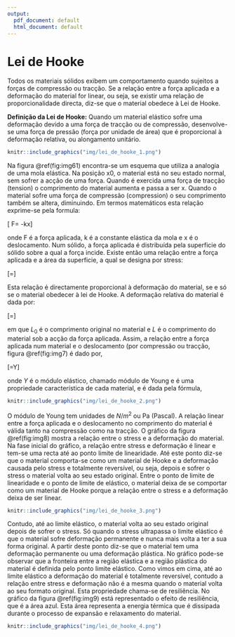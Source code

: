 ```yaml
---
output:
  pdf_document: default
  html_document: default
---
```


# Lei de Hooke

Todos os materiais sólidos exibem um comportamento quando sujeitos a forças de compressão ou tracção. Se a relação entre a força aplicada e a deformação do material for linear, ou seja, se existir uma relação de proporcionalidade directa, diz-se que o material obedece à Lei de Hooke.

**Definição da Lei de Hooke:** Quando um material elástico sofre uma deformação devido a uma força de tracção ou de compressão, desenvolve-se uma força de pressão (força por unidade de área) que é proporcional à deformação relativa, ou alongamento unitário.



```r
knitr::include_graphics("img/lei_de_hooke_1.png")

```

Na figura \@ref(fig:img61)  encontra-se um esquema que utiliza a analogia de uma mola elástica. Na posição x0, o material está no seu estado normal, sem sofrer a acção de uma força. Quando é exercida uma força de tracção (tension) o comprimento do material aumenta e passa a ser x. Quando o material sofre uma força de compressão (compression) o seu comprimento também se altera, diminuindo. 
Em termos matemáticos esta relação exprime-se pela formula:

\[ F= -kx\]

onde F é a força aplicada, k é a constante elástica da mola e x é o deslocamento. 
Num sólido, a força aplicada é distribuída pela superficie do sólido sobre a qual a força incide. Existe então uma relação entre a força aplicada e a área da superficie, a qual se designa por stress:

\[\sigma=\frac{F}{A}\]


Esta relação é directamente proporcional à deformação do material, se e só se o material obedecer à lei de Hooke. 
A deformação relativa do material é dada por:

\[\epsilon=\frac{L-L_0}{L_0}\]

em que $L_0$ é o comprimento original no material e $L$ é o comprimento do material sob a acção da força aplicada.
Assim, a relação entre a força aplicada num material e o deslocamento (por compressão ou tracção, figura \@ref(fig:img7) é dado por,

\[\frac{F}{A}=Y\frac{L-L_0}{L_0}\]

onde $Y$ é o módulo elástico, chamado módulo de Young e é uma propriedade característica de cada material, e é dada pela fórmula,


```r
knitr::include_graphics("img/lei_de_hooke_2.png")

```

O módulo de Young tem unidades de $N/m^2$ ou Pa (Pascal). 
A relação linear entre a força aplicada e o deslocamento no comprimento do material é válida tanto na compressão como na tracção. O gráfico da figura \@ref(fig:img8) mostra a relação entre o stress e a deformação do material. Na fase inicial do gráfico, a relação entre stress e deformação é linear e tem-se uma recta até ao ponto limite de linearidade. Até este ponto diz-se que o material comporta-se como um material de Hooke e a deformação causada pelo stress e totalmente reversível, ou seja, depois e sofrer o stress o material volta ao seu estado original. Entre o ponto de limite de linearidade e o ponto de limite de elástico, o material deixa de se comportar como um material de Hooke porque a relação entre o stress e a deformação deixa de ser linear. 


```r
knitr::include_graphics("img/lei_de_hooke_3.png")

```


Contudo, até ao limite elástico, o material volta ao seu estado original depois de sofrer o stress. Só quando o stress ultrapassa o limite elástico é que o material sofre deformação permanente e nunca mais volta a ter a sua forma original. A partir deste ponto diz-se que o material tem uma deformação permanente ou uma deformação plástica. No gráfico pode-se observar que a fronteira entre a região elástica e a região plástica do material é definida pelo ponto limite elástico.
Como vimos em cima, até ao limite elástico a deformação do material é totalmente reversível, contudo a relação entre stress e deformação não é a mesma quando o material volta ao seu formato original. Esta propriedade chama-se de resiliência. No gráfico da figura \@ref(fig:img9) está representado o efeito de resiliência, que é a área azul. Esta área representa a energia térmica que é dissipada durante o processo de expansão e relaxamento do material.


```r
knitr::include_graphics("img/lei_de_hooke_4.png")

```

